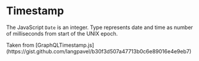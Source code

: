 
# Timestamp

The JavaScript `Date` is an integer. Type represents date and time as number of milliseconds from start of the UNIX epoch.

<Callout>
  Taken from [GraphQLTimestamp.js](https://gist.github.com/langpavel/b30f3d507a47713b0c6e89016e4e9eb7)
</Callout>
